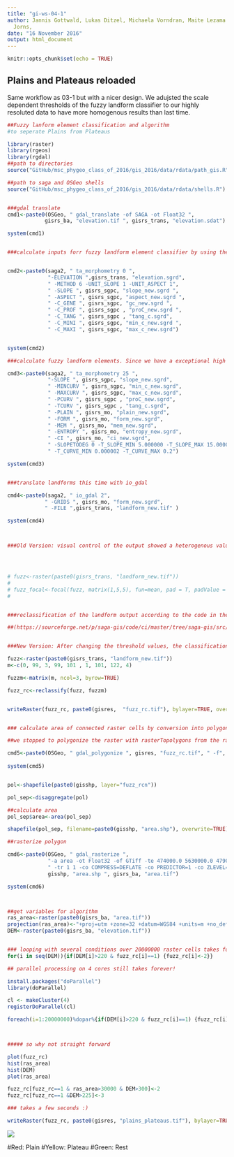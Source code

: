 ---
title: "gi-ws-04-1"
author: Jannis Gottwald, Lukas Ditzel, Michaela Vorndran, Maite Lezama Valdez, Alexander
  Jorns,
date: "16 November 2016"
output: html_document
---

```{r setup, include=FALSE}
knitr::opts_chunk$set(echo = TRUE)
```

## Plains and Plateaus reloaded

Same workflow as 03-1 but with a nicer design. We adujsted the scale dependent thresholds of the fuzzy landform classifier to our highly resoluted data to have more homogenous results than last time.
```{r eval=FALSE}
##Fuzzy lanform element classification and algorithm 
#to seperate Plains from Plateaus

library(raster)
library(rgeos)
library(rgdal)
##path to directories
source("GitHub/msc_phygeo_class_of_2016/gis_2016/data/rdata/path_gis.R")

##path to saga and OSGeo shells
source("GitHub/msc_phygeo_class_of_2016/gis_2016/data/rdata/shells.R")


###gdal translate
cmd1<-paste0(OSGeo, " gdal_translate -of SAGA -ot Float32 ",
            gisrs_ba, "elevation.tif ", gisrs_trans, "elevation.sdat")

system(cmd1)


###calculate inputs forr fuzzy landform element classifier by using the saga modul "Slope, Aspect, Curvature"and the saga shell within osgeos4w


cmd2<-paste0(saga2, " ta_morphometry 0 ", 
             "-ELEVATION ",gisrs_trans, "elevation.sgrd",
             " -METHOD 6 -UNIT_SLOPE 1 -UNIT_ASPECT 1",
             " -SLOPE ", gisrs_sgpc, "slope_new.sgrd ", 
             " -ASPECT ", gisrs_sgpc, "aspect_new.sgrd ", 
             " -C_GENE ", gisrs_sgpc, "gc_new.sgrd ", 
             " -C_PROF ", gisrs_sgpc , "proC_new.sgrd ",
             " -C_TANG ", gisrs_sgpc , "tang_c.sgrd",
             " -C_MINI ", gisrs_sgpc, "min_c_new.sgrd ",
             " -C_MAXI ", gisrs_sgpc, "max_c_new.sgrd")


system(cmd2)

###calculate fuzzy landform elements. Since we have a exceptional high resolution default thresholds have to be changed

cmd3<-paste0(saga2, " ta_morphometry 25 ", 
             "-SLOPE ", gisrs_sgpc, "slope_new.sgrd",
             " -MINCURV ", gisrs_sgpc, "min_c_new.sgrd",
             " -MAXCURV ", gisrs_sgpc, "max_c_new.sgrd",
             " -PCURV ", gisrs_sgpc , "proC_new.sgrd",
             " -TCURV ", gisrs_sgpc , "tang_c.sgrd",
             " -PLAIN ", gisrs_mo, "plain_new.sgrd",
             " -FORM ", gisrs_mo, "form_new.sgrd",
             " -MEM ", gisrs_mo, "mem_new.sgrd",
             " -ENTROPY ", gisrs_mo, "entropy_new.sgrd",
             " -CI ", gisrs_mo, "ci_new.sgrd",
             " -SLOPETODEG 0 -T_SLOPE_MIN 5.000000 -T_SLOPE_MAX 15.000000",
             " -T_CURVE_MIN 0.000002 -T_CURVE_MAX 0.2")

system(cmd3)


###translate landforms this time with io_gdal

cmd4<-paste0(saga2, " io_gdal 2",
            " -GRIDS ", gisrs_mo, "form_new.sgrd",
            " -FILE ",gisrs_trans, "landform_new.tif" )

system(cmd4)



###Old Version: visual control of the output showed a heterogenous value distribution. We applied focal statistics (mean) to smooth the distrbution of values.




# fuzz<-raster(paste0(gisrs_trans, "landform_new.tif"))
# 
# fuzz_focal<-focal(fuzz, matrix(1,5,5), fun=mean, pad = T, padValue = 0 )
# 


###reclassification of the landform output according to the code in the function 

##(https://sourceforge.net/p/saga-gis/code/ci/master/tree/saga-gis/src/tools/terrain_analysis/ta_morphometry/fuzzy_landform_elements.cpp#l132)


###New Version: After changing the threshold values, the classification got much better.No more smoothing neccessary

fuzz<-raster(paste0(gisrs_trans, "landform_new.tif"))
m<-c(0, 99, 3, 99, 101 , 1, 101, 122, 4)

fuzzm<-matrix(m, ncol=3, byrow=TRUE)

fuzz_rc<-reclassify(fuzz, fuzzm)


writeRaster(fuzz_rc, paste0(gisres,  "fuzz_rc.tif"), bylayer=TRUE, overwrite=TRUE)


### calculate area of connected raster cells by conversion into polygons and reconversion into raster

##we stopped to polygonize the raster with rasterTopolygons from the raster package after two days without any results and decided to use the gdal_polygonize function. It was done after two minutes!

cmd5<-paste0(OSGeo, " gdal_polygonize ", gisres, "fuzz_rc.tif", " -f", paste(' "',  "ESRI Shapefile",'" ' , sep=""),  gisshp, "fuzz_rcn.shp" ) 
 
system(cmd5)


pol<-shapefile(paste0(gisshp, layer="fuzz_rcn"))

pol_sep<-disaggregate(pol)

##calculate area
pol_sep$area<-area(pol_sep)

shapefile(pol_sep, filename=paste0(gisshp, "area.shp"), overwrite=TRUE)

##rasterize polygon

cmd6<-paste0(OSGeo, " gdal_rasterize ", 
             "-a area -ot Float32 -of GTiff -te 474000.0 5630000.0 479000.0 5634000.0",
             " -tr 1 1 -co COMPRESS=DEFLATE -co PREDICTOR=1 -co ZLEVEL=6 -l area ",
             gisshp, "area.shp ", gisrs_ba, "area.tif")

system(cmd6)



##get variables for algorithm
ras_area<-raster(paste0(gisrs_ba, "area.tif"))
projection(ras_area)<-"+proj=utm +zone=32 +datum=WGS84 +units=m +no_defs +ellps=WGS84 +towgs84=0,0,0" 
DEM<-raster(paste0(gisrs_ba, "elevation.tif"))


### looping with several conditions over 20000000 raster cells takes forever!
for(i in seq(DEM)){if(DEM[i]>220 & fuzz_rc[i]==1) {fuzz_rc[i]<-2}}

## parallel processing on 4 cores still takes forever!

install.packages("doParallel")
library(doParallel)

cl <- makeCluster(4)  
registerDoParallel(cl) 

foreach(i=1:20000000)%dopar%{if(DEM[i]>220 & fuzz_rc[i]==1) {fuzz_rc[i]<-2}}



##### so why not straight forward

plot(fuzz_rc)
hist(ras_area)
hist(DEM)
plot(ras_area)

fuzz_rc[fuzz_rc==1 & ras_area>30000 & DEM>300]<-2
fuzz_rc[fuzz_rc==1 &DEM>225]<-3

### takes a few seconds :)

writeRaster(fuzz_rc, paste0(gisres, "plains_plateaus.tif"), bylayer=TRUE, overwrite=TRUE)
```
![](plateaus.JPG)


#Red: Plain
#Yellow: Plateau
#Green: Rest
